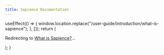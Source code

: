 ```yaml
---
title: Sapience Documentation
---
```


  useEffect(() => {
    window.location.replace("/user-guide/introduction/what-is-sapience");
  }, []);
  return (
    <p>
      Redirecting to <a href="/user-guide/introduction/what-is-sapience">What is Sapience?</a>...
    </p>
  );
}